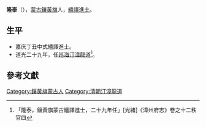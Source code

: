 '''隆泰'''（{{bd|？年||？年|catIdx=}}），[[蒙古|蒙古]][[鑲黃旗|鑲黃旗]]人，[[繙譯進士|繙譯進士]]。

== 生平 ==
* 嘉庆丁丑中式繙譯進士。
* 道光二十九年，任[[廵海汀漳龍道|廵海汀漳龍道]]<ref>「隆泰，鑲黃旗蒙古繙譯進士，二十九年任」[光緒]《漳州府志》卷之十二秩官四</ref>。

==參考文獻==
{{reflist}}
{{嘉慶二十二年丁丑科繙譯進士金榜}}
{{清朝人物小作品}}
[[Category:鑲黃旗蒙古人|Category:鑲黃旗蒙古人]]
[[Category:清朝汀漳龍道|Category:清朝汀漳龍道]]